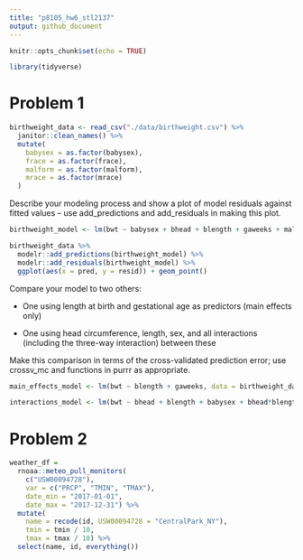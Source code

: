 ```yaml
---
title: "p8105_hw6_stl2137"
output: github_document
---
```


```r
knitr::opts_chunk$set(echo = TRUE)

library(tidyverse)
```

# Problem 1

```r
birthweight_data <- read_csv("./data/birthweight.csv") %>% 
  janitor::clean_names() %>% 
  mutate(
    babysex = as.factor(babysex),
    frace = as.factor(frace),
    malform = as.factor(malform),
    mrace = as.factor(mrace)
  )
```

Describe your modeling process and show a plot of model residuals against fitted values – use add_predictions and add_residuals in making this plot.

```r
birthweight_model <- lm(bwt ~ babysex + bhead + blength + gaweeks + malform + smoken, data = birthweight_data)

birthweight_data %>% 
  modelr::add_predictions(birthweight_model) %>% 
  modelr::add_residuals(birthweight_model) %>% 
  ggplot(aes(x = pred, y = resid)) + geom_point()
```

Compare your model to two others:

* One using length at birth and gestational age as predictors (main effects only)

* One using head circumference, length, sex, and all interactions (including the three-way interaction) between these

Make this comparison in terms of the cross-validated prediction error; use crossv_mc and functions in purrr as appropriate.

```r
main_effects_model <- lm(bwt ~ blength + gaweeks, data = birthweight_data)

interactions_model <- lm(bwt ~ bhead + blength + babysex + bhead*blength + bhead *babysex + blength*babysex + bhead*blength*babysex, data = birthweight_data)
```

# Problem 2

```r
weather_df = 
  rnoaa::meteo_pull_monitors(
    c("USW00094728"),
    var = c("PRCP", "TMIN", "TMAX"), 
    date_min = "2017-01-01",
    date_max = "2017-12-31") %>%
  mutate(
    name = recode(id, USW00094728 = "CentralPark_NY"),
    tmin = tmin / 10,
    tmax = tmax / 10) %>%
  select(name, id, everything())
```

